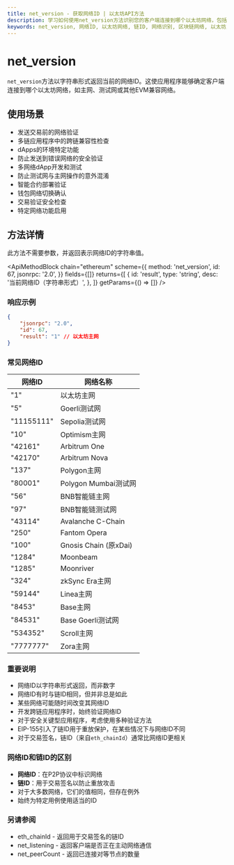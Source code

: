 ```yaml
---
title: net_version - 获取网络ID | 以太坊API方法
description: 学习如何使用net_version方法识别您的客户端连接到哪个以太坊网络，包括主网、测试网和其他EVM兼容网络。
keywords: net_version, 网络ID, 以太坊网络, 链ID, 网络识别, 区块链网络, 以太坊主网, 测试网检测, 网络切换, 多链, evm网络, 网络验证, 区块链ID, 链选择, 网络诊断, 链检测
---
```


# net_version

`net_version`方法以字符串形式返回当前的网络ID。这使应用程序能够确定客户端连接到哪个以太坊网络，如主网、测试网或其他EVM兼容网络。

## 使用场景

- 发送交易前的网络验证
- 多链应用程序中的跨链兼容性检查
- dApps的环境特定功能
- 防止发送到错误网络的安全验证
- 多网络dApp开发和测试
- 防止测试网与主网操作的意外混淆
- 智能合约部署验证
- 钱包网络切换确认
- 交易验证安全检查
- 特定网络功能启用

## 方法详情

此方法不需要参数，并返回表示网络ID的字符串值。

<ApiMethodBlock
	chain="ethereum"
	scheme={{
		method: 'net_version',
		id: 67,
		jsonrpc: '2.0',
	}}
	fields={[]}
	returns={[
		{
			id: 'result',
			type: 'string',
			desc: '当前网络ID（字符串形式）',
		},
	]}
	getParams={() => []}
/>

### 响应示例

```json
{
	"jsonrpc": "2.0",
	"id": 67,
	"result": "1" // 以太坊主网
}
```

### 常见网络ID

| 网络ID | 网络名称                 |
| ---------- | ---------------------------- |
| "1"        | 以太坊主网             |
| "5"        | Goerli测试网               |
| "11155111" | Sepolia测试网              |
| "10"       | Optimism主网             |
| "42161"    | Arbitrum One                 |
| "42170"    | Arbitrum Nova                |
| "137"      | Polygon主网              |
| "80001"    | Polygon Mumbai测试网       |
| "56"       | BNB智能链主网      |
| "97"       | BNB智能链测试网      |
| "43114"    | Avalanche C-Chain            |
| "250"      | Fantom Opera                 |
| "100"      | Gnosis Chain (原xDai) |
| "1284"     | Moonbeam                     |
| "1285"     | Moonriver                    |
| "324"      | zkSync Era主网           |
| "59144"    | Linea主网                |
| "8453"     | Base主网                 |
| "84531"    | Base Goerli测试网          |
| "534352"   | Scroll主网               |
| "7777777"  | Zora主网                 |

### 重要说明

- 网络ID以字符串形式返回，而非数字
- 网络ID有时与链ID相同，但并非总是如此
- 某些网络可能随时间改变其网络ID
- 开发跨链应用程序时，始终验证网络ID
- 对于安全关键型应用程序，考虑使用多种验证方法
- EIP-155引入了链ID用于重放保护，在某些情况下与网络ID不同
- 对于交易签名，链ID（来自`eth_chainId`）通常比网络ID更相关

### 网络ID和链ID的区别

- **网络ID**：在P2P协议中标识网络
- **链ID**：用于交易签名以防止重放攻击
- 对于大多数网络，它们的值相同，但存在例外
- 始终为特定用例使用适当的ID

### 另请参阅

- <Link to="/docs/ethereum/core-methods/eth_chainId" title="获取用于交易签名的链ID">eth_chainId</Link> - 返回用于交易签名的链ID
- <Link to="/docs/ethereum/core-methods/net_listening" title="检查您的节点是否正在主动监听连接">net_listening</Link> - 返回客户端是否正在主动网络通信
- <Link to="/docs/ethereum/core-methods/net_peerCount" title="检查有多少对等节点连接到您的节点">net_peerCount</Link> - 返回已连接对等节点的数量

